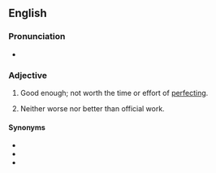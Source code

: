 ==English==
{{rfe|en}}

===Pronunciation===
* {{audio|en|en-au-close enough for government work.ogg|Audio (AU)}}

===Adjective===
{{en-adj|-}}

# {{lb|en|idiomatic|humorous|disparaging|slang}} Good enough; not worth the time or effort of [[perfect]]ing.
# {{lb|en|Canada}} Neither worse nor better than official work.

====Synonyms====
* {{l|en|close enough}}
* {{l|en|good enough}}
* {{l|en|good enough for government work}}